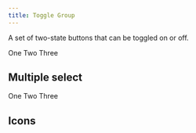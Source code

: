 ```yaml
---
title: Toggle Group
---
```


A set of two-state buttons that can be toggled on or off.

<Example>
  <ToggleGroup selectionMode="single">
    <ToggleGroupItem value="one">One</ToggleGroupItem>
    <ToggleGroupItem value="two">Two</ToggleGroupItem>
    <ToggleGroupItem value="three">Three</ToggleGroupItem>
  </ToggleGroup>
</Example>

## Multiple select

<Example>
  <ToggleGroup selectionMode="multiple">
    <ToggleGroupItem value="one">One</ToggleGroupItem>
    <ToggleGroupItem value="two">Two</ToggleGroupItem>
    <ToggleGroupItem value="three">Three</ToggleGroupItem>
  </ToggleGroup>
</Example>

## Icons

<Example>
  <ToggleGroup selectionMode="single">
    <ToggleGroupItem value="one">
      <AlignLeft />
    </ToggleGroupItem>
    <ToggleGroupItem value="two">
      <AlignCenter />
    </ToggleGroupItem>
    <ToggleGroupItem value="three">
      <AlignRight />
    </ToggleGroupItem>
  </ToggleGroup>
</Example>
